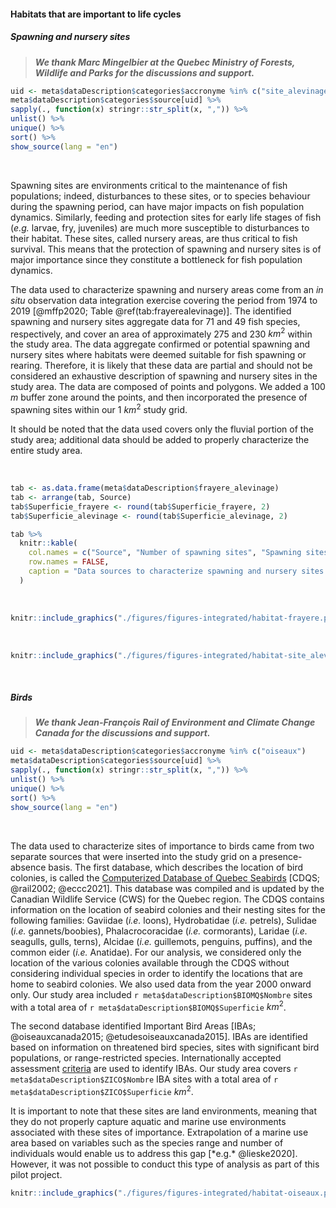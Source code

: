 #### Habitats that are important to life cycles

##### Spawning and nursery sites

> ***We thank Marc Mingelbier at the Quebec Ministry of Forests, Wildlife and Parks for the discussions and support.***


```r
uid <- meta$dataDescription$categories$accronyme %in% c("site_alevinage","frayere")
meta$dataDescription$categories$source[uid] %>%
sapply(., function(x) stringr::str_split(x, ",")) %>%
unlist() %>%
unique() %>%
sort() %>%
show_source(lang = "en")
```

<br/>

Spawning sites are environments critical to the maintenance of fish populations; indeed, disturbances to these sites, or to species behaviour during the spawning period, can have major impacts on fish population dynamics. Similarly, feeding and protection sites for early life stages of fish (*e.g.* larvae, fry, juveniles) are much more susceptible to disturbances to their habitat. These sites, called nursery areas, are thus critical to fish survival. This means that the protection of spawning and nursery sites is of major importance since they constitute a bottleneck for fish population dynamics.

The data used to characterize spawning and nursery areas come from an *in situ* observation data integration exercise covering the period from 1974 to 2019 [@mffp2020; Table \@ref(tab:frayerealevinage)]. The identified spawning and nursery sites aggregate data for 71 and 49 fish species, respectively, and cover an area of approximately 275 and 230 $km^2$ within the study area. The data aggregate confirmed or potential spawning and nursery sites where habitats were deemed suitable for fish spawning or rearing. Therefore, it is likely that these data are partial and should not be considered an exhaustive description of spawning and nursery sites in the study area. The data are composed of points and polygons. We added a 100 $m$ buffer zone around the points, and then incorporated the presence of spawning sites within our 1 $km^2$ study grid.

It should be noted that the data used covers only the fluvial portion of the study area; additional data should be added to properly characterize the entire study area.

<br/>

```r
tab <- as.data.frame(meta$dataDescription$frayere_alevinage)
tab <- arrange(tab, Source)
tab$Superficie_frayere <- round(tab$Superficie_frayere, 2)
tab$Superficie_alevinage <- round(tab$Superficie_alevinage, 2)

tab %>%
  knitr::kable(
    col.names = c("Source", "Number of spawning sites", "Spawning sites area $km^2$", "Number of nursery sites","Area of nursery sites $km^2$"),
    row.names = FALSE,
    caption = "Data sources to characterize spawning and nursery sites in the study area."
  )
```

<br/>

```r
knitr::include_graphics("./figures/figures-integrated/habitat-frayere.png")
```

<br/>

```r
knitr::include_graphics("./figures/figures-integrated/habitat-site_alevinage.png")
```

<br/>

##### Birds

> ***We thank Jean-François Rail of Environment and Climate Change Canada for the discussions and support.***

```r
uid <- meta$dataDescription$categories$accronyme %in% c("oiseaux")
meta$dataDescription$categories$source[uid] %>%
sapply(., function(x) stringr::str_split(x, ",")) %>%
unlist() %>%
unique() %>%
sort() %>%
show_source(lang = "en")
```

<br/>


The data used to characterize sites of importance to birds came from two separate sources that were inserted into the study grid on a presence-absence basis. The first database, which describes the location of bird colonies, is called the [Computerized Database of Quebec Seabirds](https://ogsl.ca/en/biodiversity-birds-eccc-biomq-about/) [CDQS; @rail2002; @eccc2021]. This database was compiled and is updated by the Canadian Wildlife Service (CWS) for the Quebec region. The CDQS contains information on the location of seabird colonies and their nesting sites for the following families: Gaviidae (*i.e.* loons), Hydrobatidae (*i.e.* petrels), Sulidae (*i.e.* gannets/boobies), Phalacrocoracidae (*i.e.* cormorants), Laridae (*i.e.* seagulls, gulls, terns), Alcidae (*i.e.* guillemots, penguins, puffins), and the common eider (*i.e.* Anatidae). For our analysis, we considered only the location of the various colonies available through the CDQS without considering individual species in order to identify the locations that are home to seabird colonies. We also used data from the year 2000 onward only. Our study area included `r meta$dataDescription$BIOMQ$Nombre` sites with a total area of `r meta$dataDescription$BIOMQ$Superficie` $km^2$.

The second database identified Important Bird Areas [IBAs; @oiseauxcanada2015; @etudesoiseauxcanada2015]. IBAs are identified based on information on threatened bird species, sites with significant bird populations, or range-restricted species. Internationally accepted assessment [criteria](https://www.ibacanada.org/documents/current_Canadian_IBA_Criteria.pdf) are used to identify IBAs. Our study area covers `r meta$dataDescription$ZICO$Nombre` IBA sites with a total area of `r meta$dataDescription$ZICO$Superficie` $km^2$.

It is important to note that these sites are land environments, meaning that they do not properly capture aquatic and marine use environments associated with these sites of importance. Extrapolation of a marine use area based on variables such as the species range and number of individuals would enable us to address this gap [*e.g.* @lieske2020]. However, it was not possible to conduct this type of analysis as part of this pilot project.


```r
knitr::include_graphics("./figures/figures-integrated/habitat-oiseaux.png")
```

<br>
